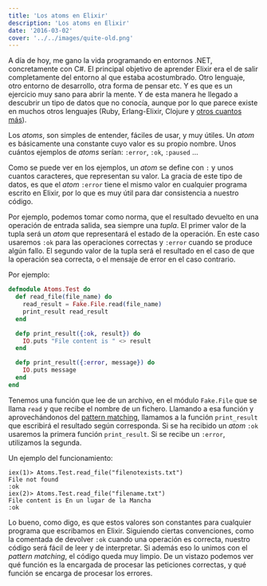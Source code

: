 ```yaml
---
title: 'Los atoms en Elixir'
description: 'Los atoms en Elixir'
date: '2016-03-02'
cover: '../../images/quite-old.png'
---
```


A día de hoy, me gano la vida programando en entornos .NET, concretamente con C#. El principal objetivo de aprender Elixir era el de salir completamente del entorno al que estaba acostumbrado. Otro lenguaje,
otro entorno de desarrollo, otra forma de pensar etc. Y es que es un ejercicio muy sano para abrir la mente. Y de esta manera he llegado a descubrir un tipo de datos que no conocía, aunque por lo que parece existe en muchos
otros lenguajes (Ruby, Erlang-Elixir, Clojure y [otros cuantos más](https://en.wikipedia.org/wiki/Symbol_%28programming%29)).

Los *atoms*, son simples de entender, fáciles de usar, y muy útiles. Un *atom* es básicamente una constante cuyo valor es su propio nombre. Unos cuántos ejemplos de *atoms* serían:
`:error`, `:ok`, `:paused` ...

Como se puede ver en los ejemplos, un *atom* se define con `:` y unos cuantos caracteres, que representan su valor. La gracia de este tipo de datos, es que el *atom* `:error` tiene el mismo valor en cualquier
programa escrito en Elixir, por lo que es muy útil para dar consistencia a nuestro código.

Por ejemplo, podemos tomar como norma, que el resultado devuelto en una operación de entrada salida, sea siempre una *tupla*. El primer valor de la tupla será un *atom* que representará el estado de la
operación. En este caso usaremos `:ok` para las operaciones correctas y `:error` cuando se produce algún fallo. El segundo valor de la tupla será el resultado en el caso de que la operación sea correcta,
o el mensaje de error en el caso contrario.

Por ejemplo:

```elixir
defmodule Atoms.Test do  
  def read_file(file_name) do  
    read_result = Fake.File.read(file_name) 
    print_result read_result
  end

  defp print_result({:ok, result}) do
    IO.puts "File content is " <> result
  end

  defp print_result({:error, message}) do
    IO.puts message
  end
end
```

Tenemos una función que lee de un archivo, en el módulo `Fake.File` que se llama `read` y que recibe el nombre de un fichero. Llamando a esa función y aprovechándonos del 
[pattern matching](https://www.charlascylon.com/2016-02-24-Elixir-y-el-pattern-matching), llamamos a la función `print_result` que escribirá el resultado según corresponda. Si se ha recibido un *atom*
`:ok` usaremos la primera función `print_result`. Si se recibe un `:error`, utilizamos la segunda.

Un ejemplo del funcionamiento:

```
iex(1)> Atoms.Test.read_file("filenotexists.txt")      
File not found                                         
:ok                                                    
iex(2)> Atoms.Test.read_file("filename.txt")           
File content is En un lugar de la Mancha               
:ok                                                    
```                                                

Lo bueno, como digo, es que estos valores son constantes para cualquier programa que escribamos en Elixir. Siguiendo ciertas convenciones, como la comentada de devolver `:ok` cuando una
operación es correcta, nuestro código será fácil de leer y de interpretar. Si además eso lo unimos con el *pattern matching*, el código queda muy limpio. De un vistazo podemos ver qué función
es la encargada de procesar las peticiones correctas, y qué función se encarga de procesar los errores.